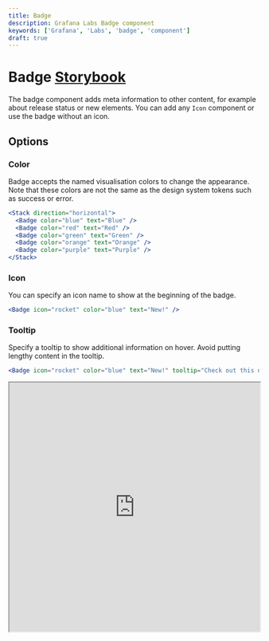 ```yaml
---
title: Badge
description: Grafana Labs Badge component
keywords: ['Grafana', 'Labs', 'badge', 'component']
draft: true
---
```



# Badge <Badge text='draft' color='orange'></Badge> <a href='https://developers.grafana.com/ui/latest/index.html?path=/story/data-display-badge--basic' target='_blank' className='header-links'>Storybook <Icon name="external-link-alt"/> </a>

The badge component adds meta information to other content, for example about release status or new elements. You can add any `Icon` component or use the badge without an icon.

## Options

### Color

Badge accepts the named visualisation colors to change the appearance. Note that these colors are not the same as the design system tokens such as success or error.

```jsx live
<Stack direction="horizontal">
  <Badge color="blue" text="Blue" />
  <Badge color="red" text="Red" />
  <Badge color="green" text="Green" />
  <Badge color="orange" text="Orange" />
  <Badge color="purple" text="Purple" />
</Stack>
```

### Icon

You can specify an icon name to show at the beginning of the badge.

```jsx live
<Badge icon="rocket" color="blue" text="New!" />
```

### Tooltip

Specify a tooltip to show additional information on hover. Avoid putting lengthy content in the tooltip.

```jsx live
<Badge icon="rocket" color="blue" text="New!" tooltip="Check out this new feature!" />
```

<iframe
  src="https://developers.grafana.com/ui/latest/index.html?path=/story/data-display-badge--basic&full=1&shortcuts=false&singleStory=true"
  width="100%"
  height="500px"
></iframe>
